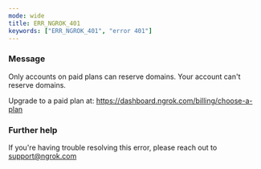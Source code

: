 ```yaml
---
mode: wide
title: ERR_NGROK_401
keywords: ["ERR_NGROK_401", "error 401"]
---
```



### Message

Only accounts on paid plans can reserve domains.
Your account can't reserve domains.

Upgrade to a paid plan at: https://dashboard.ngrok.com/billing/choose-a-plan

<ErrorDetails />

### Further help

If you're having trouble resolving this error, please reach out to [support@ngrok.com](mailto:support@ngrok.com?subject=Help%20with%20ERR_NGROK_401)
